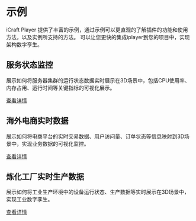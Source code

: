 # 示例

iCraft Player 提供了丰富的示例，通过示例可以更直观的了解插件的功能和使用方法，以及实例所支持的方法。
可以让您更快的集成iplayer到您的项目中，实现架构数字孪生。



## 服务状态监控
展示如何将服务器集群的运行状态数据实时展示在3D场景中，包括CPU使用率、内存占用、运行时间等关键指标的可视化展示。

[查看详情](/player-react/example/serverstatus)

## 海外电商实时数据
展示如何将电商平台的实时交易数据、用户访问量、订单状态等信息映射到3D场景中，实现业务数据的可视化监控。

[查看详情](/player-react/example/ecommerce)

## 炼化工厂实时生产数据
展示如何将工业生产环境中的设备运行状态、生产数据等实时展示在3D场景中，实现工业数字孪生。

[查看详情](/player-react/example/refinery)



